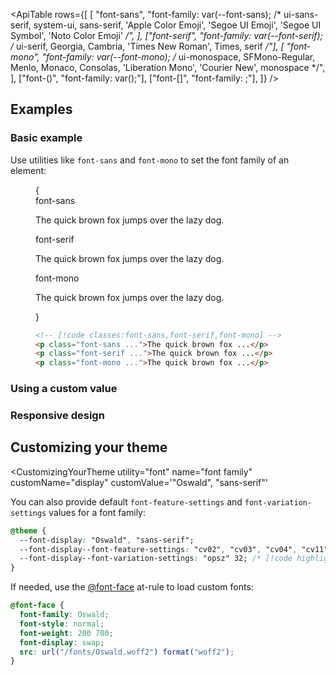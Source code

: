 

<ApiTable
  rows={[
    [
      "font-sans",
      "font-family: var(--font-sans); /* ui-sans-serif, system-ui, sans-serif, 'Apple Color Emoji', 'Segoe UI Emoji', 'Segoe UI Symbol', 'Noto Color Emoji' */",
    ],
    ["font-serif", "font-family: var(--font-serif); /* ui-serif, Georgia, Cambria, 'Times New Roman', Times, serif */"],
    [
      "font-mono",
      "font-family: var(--font-mono); /* ui-monospace, SFMono-Regular, Menlo, Monaco, Consolas, 'Liberation Mono', 'Courier New', monospace */",
    ],
    ["font-(<custom-property>)", "font-family: var(<custom-property>);"],
    ["font-[<value>]", "font-family: <value>;"],
  ]}
/>

## Examples

### Basic example

Use utilities like `font-sans` and `font-mono` to set the font family of an element:

<Figure>

<Example>
  {
    <div className="flex flex-col gap-8">
      <div>
        <span className="mb-3 font-mono text-sm font-medium text-gray-500 dark:text-gray-400">font-sans</span>
        <p className="font-sans text-lg font-medium text-gray-900 dark:text-gray-200">
          The quick brown fox jumps over the lazy dog.
        </p>
      </div>
      <div>
        <span className="mb-3 font-mono text-sm font-medium text-gray-500 dark:text-gray-400">font-serif</span>
        <p className="font-serif text-lg font-medium text-gray-900 dark:text-gray-200">
          The quick brown fox jumps over the lazy dog.
        </p>
      </div>
      <div>
        <span className="mb-3 font-mono text-sm font-medium text-gray-500 dark:text-gray-400">font-mono</span>
        <p className="font-mono text-lg font-medium text-gray-900 dark:text-gray-200">
          The quick brown fox jumps over the lazy dog.
        </p>
      </div>
    </div>
  }
</Example>

```html
<!-- [!code classes:font-sans,font-serif,font-mono] -->
<p class="font-sans ...">The quick brown fox ...</p>
<p class="font-serif ...">The quick brown fox ...</p>
<p class="font-mono ...">The quick brown fox ...</p>
```

</Figure>

### Using a custom value

<UsingACustomValue utility="font" name="font family" value="Open_Sans" element="p" />

### Responsive design

<ResponsiveDesign property="font-family" defaultClass="font-sans" featuredClass="font-serif" element="p" />

## Customizing your theme

<CustomizingYourTheme
  utility="font"
  name="font family"
  customName="display"
  customValue='"Oswald", "sans-serif"'
>

You can also provide default `font-feature-settings` and `font-variation-settings` values for a font family:

```css
@theme {
  --font-display: "Oswald", "sans-serif";
  --font-display--font-feature-settings: "cv02", "cv03", "cv04", "cv11"; /* [!code highlight] */
  --font-display--font-variation-settings: "opsz" 32; /* [!code highlight] */
}
```

If needed, use the [@font-face](https://developer.mozilla.org/en-US/docs/Web/CSS/@font-face) at-rule to load custom fonts:

```css
@font-face {
  font-family: Oswald;
  font-style: normal;
  font-weight: 200 700;
  font-display: swap;
  src: url("/fonts/Oswald.woff2") format("woff2");
}
```

</CustomizingYourTheme>
